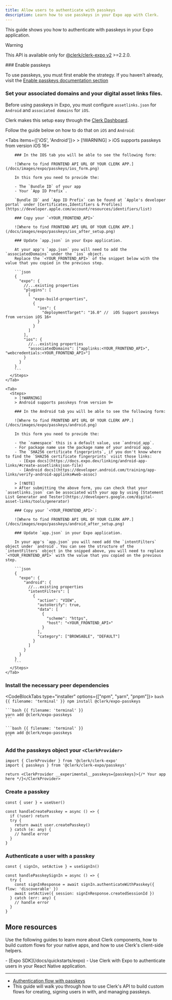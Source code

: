 ```yaml
---
title: Allow users to authenticate with passkeys
description: Learn how to use passkeys in your Expo app with Clerk.
---
```


This guide shows you how to authenticate with passkeys in your Expo application.

> [!WARNING]
> This API is available only for [@clerk/clerk-expo v2](/docs/upgrade-guides/expo-v2/upgrade) >=2.2.0.

<Steps>
  ### Enable passkeys

  To use passkeys, you must first enable the strategy. If you haven't already, visit the [Enable passkeys documentation section](https://clerk.com/docs/custom-flows/passkeys#enable-passkeys)

  ### Set your associated domains and your digital asset links files.

  Before using passkeys in Expo, you must configure `assetlinks.json` for `Android` and `associated domains` for `iOS`.

  Clerk makes this setup easy through the [Clerk Dashboard](https://dashboard.clerk.com/last-active?path=native-applications).

  Follow the guide below on how to do that on `iOS` and `Android`:

  <Tabs items={['iOS', 'Android']}>
    <Tab>
      <Steps>
        > [!WARNING]
        > iOS supports passkeys from version iOS 16+

        ### In the IOS tab you will be able to see the following form:

        ![Where to find FRONTEND API URL OF YOUR CLERK APP.](/docs/images/expo/passkeys/ios_form.png)

        In this form you need to provide the:

        - The `Bundle ID` of your app
        - Your `App ID Prefix`.

        `Bundle ID` and `App ID Prefix` can be found at `Apple's developer portal` under [Certificates,Identifiers & Profiles](https://developer.apple.com/account/resources/identifiers/list)

        ### Copy your `<YOUR_FRONTEND_API>`

        ![Where to find FRONTEND API URL OF YOUR CLERK APP.](/docs/images/expo/passkeys/ios_after_setup.png)

        ### Update `app.json` in your Expo application.

        At your app's `app.json` you will need to add the `associatedDomains` under the `ios` object.
        Replace the `<YOUR_FRONTEND_API>` of the snippet below with the value that you copied in the previous step.

        ```json
        {
          "expo": {
            //...existing properties
            "plugins": [
              [
                "expo-build-properties",
                {
                  "ios": {
                    "deploymentTarget": "16.0" //  iOS Support passkeys from version iOS 16+
                  }
                }
              ]
            ],
            "ios": {
              //...existing properties
              "associatedDomains": ["applinks:<YOUR_FRONTEND_API>", "webcredentials:<YOUR_FRONTEND_API>"]
            }
          }
        }
        ```
      </Steps>
    </Tab>

    <Tab>
      <Steps>
        > [!WARNING]
        > Android supports passkeys from version 9+

        ### In the Android tab you will be able to see the following form:

        ![Where to find FRONTEND API URL OF YOUR CLERK APP.](/docs/images/expo/passkeys/android.png)

        In this form you need to provide the:

        - the `namespace` this is a default value, use `android_app`.
        - For package name use the package name of your android app.
        - The `SHA256 certificate fingerprints`, if you don't know where to find the `SHA256 certificate fingerprints` visit those links:
          - [Expo docs](https://docs.expo.dev/linking/android-app-links/#create-assetlinksjson-file)
          - [Android docs](https://developer.android.com/training/app-links/verify-android-applinks#web-assoc)

        > [!NOTE]
        > After submitting the above form, you can check that your `assetlinks.json` can be associated with your app by using [Statement List Generator and Tester](https://developers.google.com/digital-asset-links/tools/generator)

        ### Copy your `<YOUR_FRONTEND_API>`:

        ![Where to find FRONTEND API URL OF YOUR CLERK APP.](/docs/images/expo/passkeys/android_after_setup.png)

        ### Update `app.json` in your Expo application.

        In your app's `app.json` you will need add the `intentFilters` object under `android`. You can see the structure of the `intentFilters` object in the snipped above, you will need to replace `<YOUR_FRONTEND_API>` with the value that you copied on the previous step.

        ```json
        {
          "expo": {
            "android": {
              //...existing properties
              "intentFilters": [
                {
                  "action": "VIEW",
                  "autoVerify": true,
                  "data": [
                    {
                      "scheme": "https",
                      "host": "<YOUR_FRONTEND_API>"
                    }
                  ],
                  "category": ["BROWSABLE", "DEFAULT"]
                }
              ]
            }
          }
        }
        ```
      </Steps>
    </Tab>
  </Tabs>

  ### Install the necessary peer dependencies

  <CodeBlockTabs type="installer" options={["npm", "yarn", "pnpm"]}>
    ```bash {{ filename: 'terminal' }}
    npm install @clerk/expo-passkeys
    ```

    ```bash {{ filename: 'terminal' }}
    yarn add @clerk/expo-passkeys
    ```

    ```bash {{ filename: 'terminal' }}
    pnpm add @clerk/expo-passkeys
    ```
  </CodeBlockTabs>

  ### Add the passkeys object your `<ClerkProvider>`

  ```tsx
  import { ClerkProvider } from '@clerk/clerk-expo'
  import { passkeys } from '@clerk/clerk-expo/passkeys'

  return <ClerkProvider __experimental__passkeys={passkeys}>{/* Your app here */}</ClerkProvider>
  ```

  ### Create a passkey

  ```tsx
  const { user } = useUser()

  const handleCreatePasskey = async () => {
    if (!user) return
    try {
      return await user.createPasskey()
    } catch (e: any) {
      // handle error
    }
  }
  ```

  ### Authenticate a user with a passkey

  ```tsx
  const { signIn, setActive } = useSignIn()

  const handlePasskeySignIn = async () => {
    try {
      const signInResponse = await signIn.authenticateWithPasskey({ flow: 'discoverable' })
      await setActive({ session: signInResponse.createdSessionId })
    } catch (err: any) {
      // handle error
    }
  }
  ```
</Steps>

## More resources

Use the following guides to learn more about Clerk components, how to build custom flows for your native apps, and how to use Clerk's client-side helpers.

<Cards>
  - [Expo SDK](/docs/quickstarts/expo)
  - Use Clerk with Expo to authenticate users in your React Native application.

  ---

  - [Authentication flow with passkeys](https://clerk.com/docs/custom-flows/passkeys#enable-passkeys)
  - This guide will walk you through how to use Clerk's API to build custom flows for creating, signing users in with, and managing passkeys.
</Cards>
